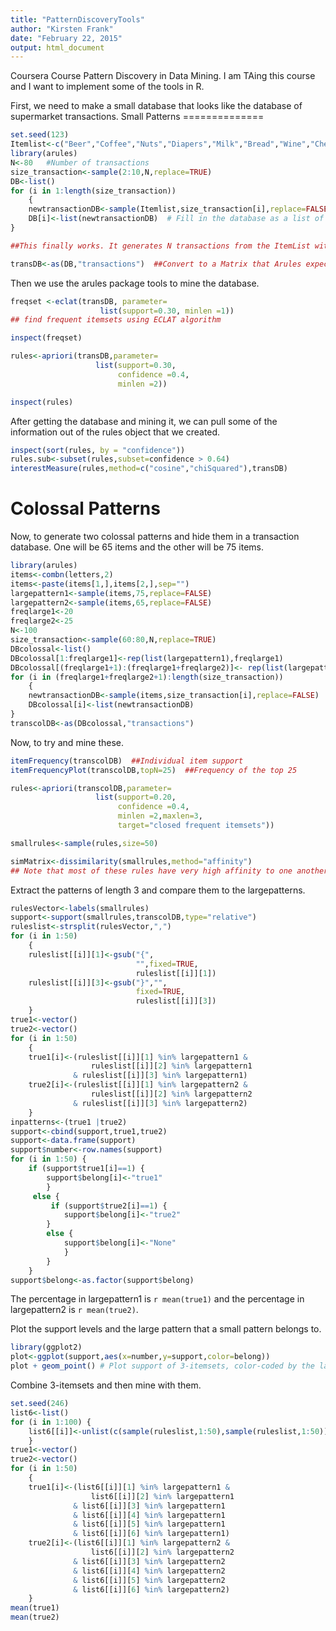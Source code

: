 ```yaml
---
title: "PatternDiscoveryTools"
author: "Kirsten Frank"
date: "February 22, 2015"
output: html_document
---
```


Coursera Course Pattern Discovery in Data Mining. I am TAing this course and I want to implement some of the tools in R.

First, we need to make a small database that looks like the database of supermarket transactions. 
Small Patterns
==============

```r
set.seed(123)
Itemlist<-c("Beer","Coffee","Nuts","Diapers","Milk","Bread","Wine","Cheese","HotDogs","Steak","Ketchup","Mustard")
library(arules)
N<-80   #Number of transactions
size_transaction<-sample(2:10,N,replace=TRUE)
DB<-list()
for (i in 1:length(size_transaction))
    {
    newtransactionDB<-sample(Itemlist,size_transaction[i],replace=FALSE)
    DB[i]<-list(newtransactionDB)  # Fill in the database as a list of lists.
}

##This finally works. It generates N transactions from the ItemList without duplicates.

transDB<-as(DB,"transactions")  ##Convert to a Matrix that Arules expects.
```
Then we use the arules package tools to mine the database. 


```r
freqset <-eclat(transDB, parameter=
                    list(support=0.30, minlen =1))
## find frequent itemsets using ECLAT algorithm

inspect(freqset)

rules<-apriori(transDB,parameter=
                   list(support=0.30,
                        confidence =0.4,
                        minlen =2))

inspect(rules)
```

After getting the database and mining it, we can pull some of the information out of the rules object that we created. 

```r
inspect(sort(rules, by = "confidence"))
rules.sub<-subset(rules,subset=confidence > 0.64)
interestMeasure(rules,method=c("cosine","chiSquared"),transDB)
```
Colossal Patterns
===================

Now, to generate two colossal patterns and hide them in a transaction database. One will be 65 items and the other will be 75 items.



```r
library(arules)
items<-combn(letters,2)
items<-paste(items[1,],items[2,],sep="")
largepattern1<-sample(items,75,replace=FALSE)
largepattern2<-sample(items,65,replace=FALSE)
freqlarge1<-20
freqlarge2<-25
N<-100
size_transaction<-sample(60:80,N,replace=TRUE)
DBcolossal<-list()
DBcolossal[1:freqlarge1]<-rep(list(largepattern1),freqlarge1)
DBcolossal[(freqlarge1+1):(freqlarge1+freqlarge2)]<- rep(list(largepattern2),freqlarge2)
for (i in (freqlarge1+freqlarge2+1):length(size_transaction))
    {
    newtransactionDB<-sample(items,size_transaction[i],replace=FALSE)
    DBcolossal[i]<-list(newtransactionDB)
}
transcolDB<-as(DBcolossal,"transactions")
```

Now, to try and mine these.

```r
itemFrequency(transcolDB)  ##Individual item support
itemFrequencyPlot(transcolDB,topN=25)  ##Frequency of the top 25

rules<-apriori(transcolDB,parameter=
                   list(support=0.20,
                        confidence =0.4,
                        minlen =2,maxlen=3,
                        target="closed frequent itemsets"))

smallrules<-sample(rules,size=50)

simMatrix<-dissimilarity(smallrules,method="affinity")
## Note that most of these rules have very high affinity to one another. 

```

Extract the patterns of length 3 and compare them to the largepatterns.

```r
rulesVector<-labels(smallrules)
support<-support(smallrules,transcolDB,type="relative")
ruleslist<-strsplit(rulesVector,",")
for (i in 1:50)
    {
    ruleslist[[i]][1]<-gsub("{",
                            "",fixed=TRUE,
                            ruleslist[[i]][1])
    ruleslist[[i]][3]<-gsub("}","",
                            fixed=TRUE,
                            ruleslist[[i]][3])
    }
true1<-vector()
true2<-vector()
for (i in 1:50)
    {
    true1[i]<-(ruleslist[[i]][1] %in% largepattern1 &
                  ruleslist[[i]][2] %in% largepattern1
              & ruleslist[[i]][3] %in% largepattern1)
    true2[i]<-(ruleslist[[i]][1] %in% largepattern2 &
                  ruleslist[[i]][2] %in% largepattern2
              & ruleslist[[i]][3] %in% largepattern2)
    }
inpatterns<-(true1 |true2)
support<-cbind(support,true1,true2)
support<-data.frame(support)
support$number<-row.names(support)
for (i in 1:50) {
    if (support$true1[i]==1) {
        support$belong[i]<-"true1"
        }
     else {
         if (support$true2[i]==1) {
            support$belong[i]<-"true2"
        }
        else {
            support$belong[i]<-"None"
            }
        }
    }
support$belong<-as.factor(support$belong)
```

The percentage in largepattern1 is `r mean(true1)` and the percentage in largepattern2 is `r mean(true2)`.

Plot the support levels and the large pattern that a small pattern belongs to.

```r
library(ggplot2)
plot<-ggplot(support,aes(x=number,y=support,color=belong))
plot + geom_point() # Plot support of 3-itemsets, color-coded by the large pattern they belong to.

```

Combine 3-itemsets and then mine with them.

```r
set.seed(246)
list6<-list()
for (i in 1:100) {
    list6[[i]]<-unlist(c(sample(ruleslist,1:50),sample(ruleslist,1:50)))
    }
true1<-vector()
true2<-vector()
for (i in 1:50)
    {
    true1[i]<-(list6[[i]][1] %in% largepattern1 &
                  list6[[i]][2] %in% largepattern1
              & list6[[i]][3] %in% largepattern1
              & list6[[i]][4] %in% largepattern1
              & list6[[i]][5] %in% largepattern1
              & list6[[i]][6] %in% largepattern1)
    true2[i]<-(list6[[i]][1] %in% largepattern2 &
                  list6[[i]][2] %in% largepattern2
              & list6[[i]][3] %in% largepattern2
              & list6[[i]][4] %in% largepattern2
              & list6[[i]][5] %in% largepattern2
              & list6[[i]][6] %in% largepattern2)
    }
mean(true1)
mean(true2)
```